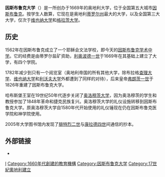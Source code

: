 {{Infobox_University
|name            =因斯布鲁克大学
|native_name     =Leopold-Franzens-Universität Innsbruck
|image           =LFU unilog.gif
|motto           =
|established     =1669年 
|type            =公立
|endowment       =
|staff           =
|faculty         =2010: 177 professors, 2,929 academics
|rector          =vacant
|students        =14530 (2017年)
|undergrad       =
|postgrad        =
|doctoral        =
|profess         =
|city            =[[因斯布鲁克|因斯布鲁克]]
|state           =[[奥地利|奥地利]]
|country         =
|campus          =
|free_label      =
|free            =
|colours         =
|mascot          =
|nickname        =
|affiliations    =
|footnotes       =
|website         =[http://www.uibk.ac.at]
|coor            =
|logo            =
}}
'''因斯布鲁克大学'''（{{lang-de|Leopold-Franzens-Universität Innsbruck}}）是一所创办于1669年的奥地利大学，位于全国第五大城市[[因斯布鲁克|因斯布鲁克]]。按学生人数算，它现在是奥地利[[蒂罗尔州|蒂罗尔州]]最大的大学，以及全国第三大大学，仅次于[[维也纳大学|维也纳大学]]和[[卡尔·弗朗岑斯大学|格拉茨大学]]。

==历史==
1562年在因斯布鲁克成立了一个耶稣会文法学校，即今天的[[因斯布鲁克学术中学|因斯布鲁克学术中学]]。它的经费是由蒂罗尔盐矿资助，[[利奥波德一世_(神圣罗马帝国)|利奥波德一世]]于1669年在其基础上建立了大学，有四个学院。

1782年减少到只有一个阅览室（奥地利帝国的所有其他大学，除布拉格[[布拉格查理大学|查理大学]]、[[维也纳大学|维也纳大学]]和[[利沃夫大學|利沃夫大学]]外都遭到了同样的对待），后来皇帝[[弗朗茨二世_(神圣罗马帝国)|弗朗茨一世]]于1826年重建了因斯布鲁克大学。

哈布斯堡王室在19世纪50年代逐步关闭了[[帕拉茨基大学|奥洛穆茨大学]]，因为奥洛穆茨的学生和教授参加了1848年革命和捷克民族复兴。奥洛穆茨大学的礼仪设施转移到因斯布鲁克大学。原奥洛穆茨大学自1580年代开始使用的礼仪锤现在仍在因斯布鲁克医学院和神学院使用。

2005年大学图书馆内发现了[[腓特烈二世_(神圣罗马帝国)|腓特烈二世]]与[[康拉德四世|康拉德四世]]间通信的抄本。

==外部链接==
{{commonscat}}
*{{official}}

{{coord|display=title}}
{{奥地利大学}}
{{Authority control}}
[[Category:奧地利大學|I]]
[[Category:1660年代創建的教育機構|Category:1660年代創建的教育機構]]
[[Category:因斯布鲁克大学|Category:因斯布鲁克大学]]
[[Category:17世紀奧地利建立|Category:17世紀奧地利建立]]